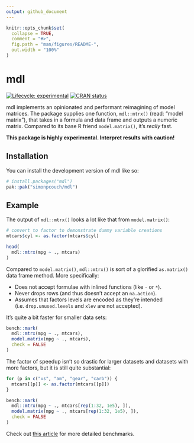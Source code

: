 ```yaml
---
output: github_document
---
```


<!-- README.md is generated from README.Rmd. Please edit that file -->

```r
knitr::opts_chunk$set(
  collapse = TRUE,
  comment = "#>",
  fig.path = "man/figures/README-",
  out.width = "100%"
)
```

# mdl

<!-- badges: start -->
[![Lifecycle: experimental](https://img.shields.io/badge/lifecycle-experimental-orange.svg)](https://lifecycle.r-lib.org/articles/stages.html#experimental)
[![CRAN status](https://www.r-pkg.org/badges/version/mdl)](https://CRAN.R-project.org/package=mdl)
<!-- badges: end -->

mdl implements an opinionated and performant reimagining of model matrices. The package supplies one function, `mdl::mtrx()` (read: "model matrix"), that takes in a formula and data frame and outputs a numeric matrix. Compared to its base R friend `model.matrix()`, it's _really_ fast.

**This package is highly experimental. Interpret results with caution!**

## Installation

You can install the development version of mdl like so:

``` r
# install.packages("mdl")
pak::pak("simonpcouch/mdl")
```

## Example

The output of `mdl::mtrx()` looks a lot like that from `model.matrix()`:

```r
# convert to factor to demonstrate dummy variable creations
mtcars$cyl <- as.factor(mtcars$cyl)

head(
  mdl::mtrx(mpg ~ ., mtcars)
)
```

Compared to `model.matrix()`, `mdl::mtrx()` is sort of a glorified `as.matrix()` data frame method. More specifically:

* Does not accept formulae with inlined functions (like `-` or `*`).
* Never drops rows (and thus doesn't accept an `na.action`).
* Assumes that factors levels are encoded as they're intended (i.e. `drop.unused.levels` and `xlev` are not accepted).

It's quite a bit faster for smaller data sets:

```r
bench::mark(
  mdl::mtrx(mpg ~ ., mtcars),
  model.matrix(mpg ~ ., mtcars),
  check = FALSE
)
```

The factor of speedup isn't so drastic for larger datasets and datasets with more factors, but it is still quite substantial:

```r
for (p in c("vs", "am", "gear", "carb")) {
  mtcars[[p]] <- as.factor(mtcars[[p]])
}

bench::mark(
  mdl::mtrx(mpg ~ ., mtcars[rep(1:32, 1e5), ]),
  model.matrix(mpg ~ ., mtcars[rep(1:32, 1e5), ]),
  check = FALSE
)
```

Check out [this article](https://github.com/simonpcouch/mdl/blob/main/vignettes/articles/plain-r.Rmd) for more detailed benchmarks.
